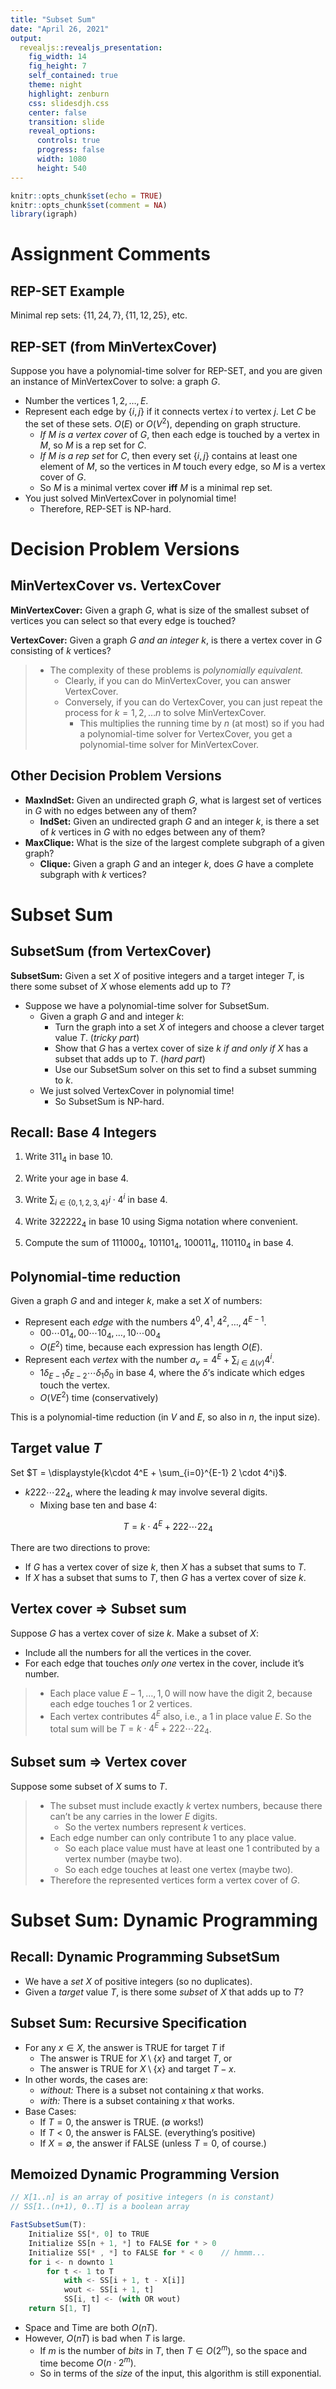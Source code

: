 ```yaml
---
title: "Subset Sum"
date: "April 26, 2021"
output: 
  revealjs::revealjs_presentation:
    fig_width: 14
    fig_height: 7
    self_contained: true
    theme: night
    highlight: zenburn
    css: slidesdjh.css
    center: false
    transition: slide
    reveal_options:
      controls: true
      progress: false
      width: 1080
      height: 540
---
```


```r
knitr::opts_chunk$set(echo = TRUE)
knitr::opts_chunk$set(comment = NA)
library(igraph)
```

# Assignment Comments

## REP-SET Example

\begin{align}
C=\{ & \{1,11,14,18,20,23\}, \{5,12,15,18,21,24\}, \{2, 11, 16, 17\}, \\
& \{4, 5, 10,19,24,25\}, \{2,7,17,18,25\}, \{8,11,12,14,16\}, \\
& \{4,6,10,11,22,25\}, \{3,7,12,15,16,19\}, \{1, 6, 9, 12, 14, 19, 21, 24\}  
\}
\end{align}

Minimal rep sets: $\{11,24,7\}, \{11, 12, 25\}$, etc.

## REP-SET (from MinVertexCover)

Suppose you have a polynomial-time solver for REP-SET, and you are given an instance of MinVertexCover to solve: a graph $G$.

- Number the vertices $1,2,\ldots, E$.
- Represent each edge by $\{i,j\}$ if it connects vertex $i$ to vertex $j$. Let $C$ be the set of these sets. $O(E)$ or $O(V^2)$, depending on graph structure.
    - *If $M$ is a vertex cover* of $G$, then each edge is touched by a vertex in $M$, so $M$ is a rep set for $C$.
    - *If $M$ is a rep set* for $C$, then every set $\{i,j\}$ contains at least one element of $M$, so the vertices in $M$ touch every edge, so $M$ is a vertex cover of $G$.
    - So $M$ is a minimal vertex cover **iff** $M$ is a minimal rep set.
- You just solved MinVertexCover in polynomial time!
    - Therefore, REP-SET is NP-hard.
    
# Decision Problem Versions

## MinVertexCover vs. VertexCover

**MinVertexCover:** Given a graph $G$, what is size of the smallest subset of vertices you can select so that every edge is touched?

**VertexCover:** Given a graph $G$ *and an integer $k$*, is there a vertex cover in $G$ consisting of $k$ vertices?

>- The complexity of these problems is *polynomially equivalent.*
>    - Clearly, if you can do MinVertexCover, you can answer VertexCover.
>    - Conversely, if you can do VertexCover, you can just repeat the process for $k = 1,2,\ldots n$ to solve MinVertexCover.
>        - This multiplies the running time by $n$ (at most) so if you had a polynomial-time solver for VertexCover, you get a polynomial-time solver for MinVertexCover.

## Other Decision Problem Versions

- **MaxIndSet:** Given an undirected graph $G$, what is largest set of vertices in $G$ with no edges between any of them?
    - **IndSet:** Given an undirected graph $G$ and an integer $k$, is there a set of $k$ vertices in $G$ with no edges between any of them?
- **MaxClique:** What is the size of the largest complete subgraph of a given graph?
    - **Clique:** Given a graph $G$ and an integer $k$, does $G$ have a complete subgraph with $k$ vertices?

# Subset Sum

## SubsetSum (from VertexCover)

**SubsetSum:** Given a set $X$ of positive integers and a target integer $T$, is there some subset of $X$ whose elements add up to $T$?

- Suppose we have a polynomial-time solver for SubsetSum.
    - Given a graph $G$ and and integer $k$:
        - Turn the graph into a set $X$ of integers and choose a clever target value $T$. (*tricky part*)
        - Show that $G$ has a vertex cover of size $k$ *if and only if* $X$ has a subset that adds up to $T$. (*hard part*)
        - Use our SubsetSum solver on this set to find a subset summing to $k$.
    - We just solved VertexCover in polynomial time!
        - So SubsetSum is NP-hard.

## Recall: Base 4 Integers

1. Write $311_4$ in base 10.

2. Write your age in base 4.

3. Write $\displaystyle{\sum_{i \in \{0,1,2,3,4\}} i \cdot 4^i}$ in base 4.

4. Write $322222_4$ in base 10 using Sigma notation where convenient.

5. Compute the sum of $111000_4$, $101101_4$, $100011_4$, $110110_4$ in base 4.

## Polynomial-time reduction

Given a graph $G$ and and integer $k$, make a set $X$ of numbers:

- Represent each *edge* with the numbers $4^0, 4^1, 4^2, \ldots, 4^{E-1}$.
    - $00\cdots 01_4,\, 00\cdots 10_4,\, \ldots,\, 10\cdots 00_4$  
    - $O(E^2)$ time, because each expression has length $O(E)$.
- Represent each *vertex* with the number $\displaystyle{a_v = 4^E + \sum_{i\in \Delta(v)} 4^i}$.
    - $1\delta_{E-1}\delta_{E-2}\cdots\delta_1{\delta_0}$ in base 4, where the $\delta$'s indicate which edges touch the vertex.
    - $O(VE^2)$ time (conservatively)

This is a polynomial-time reduction (in $V$ and $E$, so also in $n$, the input size).

## Target value $T$

Set $T = \displaystyle{k\cdot 4^E + \sum_{i=0}^{E-1} 2 \cdot 4^i}$.

- $k222\cdots 22_4$, where the leading $k$ may involve several digits.
    - Mixing base ten and base 4:

$$
T = k\cdot 4^E + 222\cdots 22_4
$$

There are two directions to prove:

- If $G$ has a vertex cover of size $k$, then $X$ has a subset that sums to $T$.
- If $X$ has a subset that sums to $T$, then $G$ has a vertex cover of size $k$.

## Vertex cover $\Rightarrow$ Subset sum

Suppose $G$ has a vertex cover of size $k$. Make a subset of $X$:

- Include all the numbers for all the vertices in the cover.
- For each edge that touches *only one* vertex in the cover, include it's number.

>- Each place value $E-1, \ldots, 1, 0$ will now have the digit $2$, because each edge touches 1 or 2 vertices.
>- Each vertex contributes $4^E$ also, i.e., a $1$ in place value $E$. So the total sum will be $T = k\cdot 4^E + 222\cdots 22_4$.

## Subset sum $\Rightarrow$ Vertex cover

Suppose some subset of $X$ sums to $T$.

>- The subset must include exactly $k$ vertex numbers, because there can't be any carries in the lower $E$ digits.
>    - So the vertex numbers represent $k$ vertices.
>- Each edge number can only contribute $1$ to any place value.
>    - So each place value must have at least one $1$ contributed by a vertex number (maybe two).
>    - So each edge touches at least one vertex (maybe two).
>- Therefore the represented vertices form a vertex cover of $G$.

# Subset Sum: Dynamic Programming

## Recall: Dynamic Programming SubsetSum

- We have a *set* $X$ of positive integers (so no duplicates).
- Given a *target* value $T$, is there some *subset* of $X$ that adds up to $T$?

## Subset Sum: Recursive Specification

- For any $x\in X$, the answer is TRUE for target $T$ if
    - The answer is TRUE for $X \setminus \{x\}$ and target $T$, or
    - The answer is TRUE for $X \setminus \{x\}$ and target $T-x$.
- In other words, the cases are:
    - *without:* There is a subset not containing $x$ that works.
    - *with:* There is a subset containing $x$ that works.
- Base Cases:
    - If $T = 0$, the answer is TRUE. ($\emptyset$ works!)
    - If $T < 0$, the answer is FALSE. (everything's positive)
    - If $X = \emptyset$, the answer if FALSE (unless $T=0$, of course.)

## Memoized Dynamic Programming Version

```javascript
// X[1..n] is an array of positive integers (n is constant)
// SS[1..(n+1), 0..T] is a boolean array

FastSubsetSum(T):
    Initialize SS[*, 0] to TRUE
    Initialize SS[n + 1, *] to FALSE for * > 0
    Initialize SS[* , *] to FALSE for * < 0    // hmmm...
    for i <- n downto 1
        for t <- 1 to T
            with <- SS[i + 1, t - X[i]]
            wout <- SS[i + 1, t]
            SS[i, t] <- (with OR wout)
    return S[1, T]
```

- Space and Time are both $O(nT)$.
- However, $O(nT)$ is bad when $T$ is large.
    - If $m$ is the number of *bits* in $T$, then $T \in O(2^m)$, so the space and time become $O(n\cdot 2^m)$.
    - So in terms of the *size* of the input, this algorithm is still exponential.